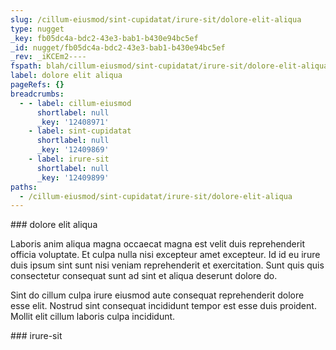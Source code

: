 ```yaml
---
slug: /cillum-eiusmod/sint-cupidatat/irure-sit/dolore-elit-aliqua
type: nugget
_key: fb05dc4a-bdc2-43e3-bab1-b430e94bc5ef
_id: nugget/fb05dc4a-bdc2-43e3-bab1-b430e94bc5ef
_rev: _iKCEm2----
fspath: blah/cillum-eiusmod/sint-cupidatat/irure-sit/dolore-elit-aliqua.md
label: dolore elit aliqua
pageRefs: {}
breadcrumbs:
  - - label: cillum-eiusmod
      shortlabel: null
      _key: '12408971'
    - label: sint-cupidatat
      shortlabel: null
      _key: '12409869'
    - label: irure-sit
      shortlabel: null
      _key: '12409899'
paths:
  - /cillum-eiusmod/sint-cupidatat/irure-sit/dolore-elit-aliqua
---
```


<NuggetArea>
<Nugget slug="/cillum-eiusmod/sint-cupidatat/irure-sit/dolore-elit-aliqua" type="nugget" _key="fb05dc4a-bdc2-43e3-bab1-b430e94bc5ef" _id="nugget/fb05dc4a-bdc2-43e3-bab1-b430e94bc5ef" _rev="_iKCEm2----" fspath="blah/cillum-eiusmod/sint-cupidatat/irure-sit/dolore-elit-aliqua.md" label="dolore elit aliqua" paths="/cillum-eiusmod/sint-cupidatat/irure-sit/dolore-elit-aliqua">
<NuggetBody>
### dolore elit aliqua

Laboris anim aliqua magna occaecat magna est velit duis reprehenderit officia voluptate. Et culpa nulla nisi excepteur amet excepteur. Id id eu irure duis ipsum sint sunt nisi veniam reprehenderit et exercitation. Sunt quis quis consectetur consequat sunt ad sint et aliqua deserunt dolore do.

Sint do cillum culpa irure eiusmod aute consequat reprehenderit dolore esse elit. Nostrud sint consequat incididunt tempor est esse duis proident. Mollit elit cillum laboris culpa incididunt.

</NuggetBody>
<Breadcrumbs>
<Crumbs>
<Crumb _key="12408971" label="cillum-eiusmod" /><Crumb _key="12409869" label="sint-cupidatat" /><Crumb _key="12409899" label="irure-sit" />
</Crumbs>
</Breadcrumbs>
</Nugget>

<NuggetsInbound>
</NuggetsInbound>
<NuggetsOutbound>
</NuggetsOutbound>
</NuggetArea>
<PassagesInbound>
<Passage direction="inbound" type="passage" _key="12409899" _id="passage/12409899" _rev="_iKCEm16--_" label="irure-sit" passage="irure-sit" fspath="blah/cillum-eiusmod/sint-cupidatat/irure-sit" paths="/cillum-eiusmod/sint-cupidatat/irure-sit" slug="/cillum-eiusmod/sint-cupidatat/irure-sit">
<NuggetBody>
### irure-sit

</NuggetBody>
<Breadcrumbs>
<Crumbs>
<Crumb _key="12408971" label="cillum-eiusmod" /><Crumb _key="12409869" label="sint-cupidatat" />
</Crumbs>
</Breadcrumbs>
</Passage>

</PassagesInbound>
<PassagesOutbound>
</PassagesOutbound>
